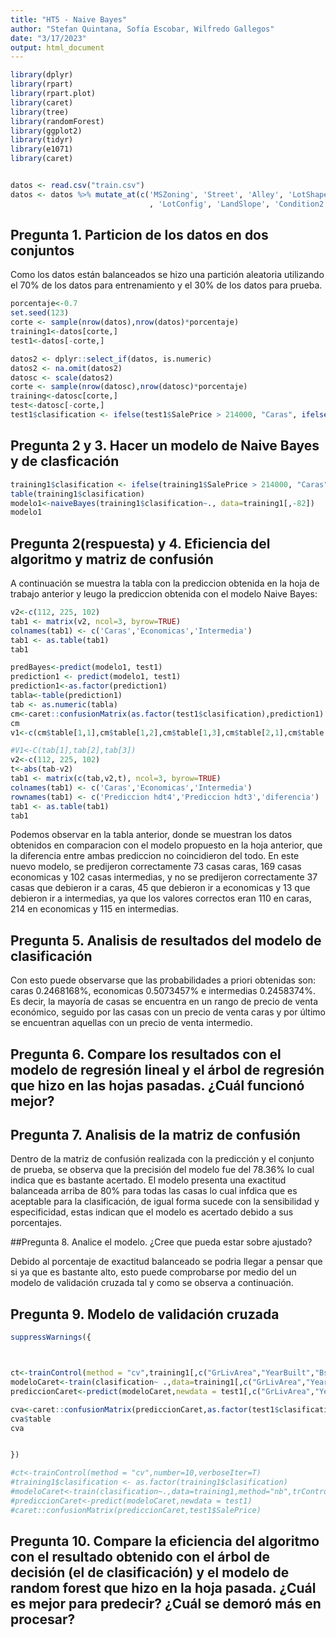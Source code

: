 ```yaml
---
title: "HT5 - Naive Bayes"
author: "Stefan Quintana, Sofía Escobar, Wilfredo Gallegos"
date: "3/17/2023"
output: html_document
---
```


```r
library(dplyr)
library(rpart)
library(rpart.plot)
library(caret)
library(tree)
library(randomForest)
library(ggplot2)
library(tidyr)
library(e1071)
library(caret)


datos <- read.csv("train.csv")
datos <- datos %>% mutate_at(c('MSZoning', 'Street', 'Alley', 'LotShape', 'LandContour', 'Utilities'
                               , 'LotConfig', 'LandSlope', 'Condition2', 'RoofMatl', 'Exterior2nd', 'Electrical'),as.factor)
```


## Pregunta 1. Particion de los datos en dos conjuntos

Como los datos están balanceados se hizo una partición aleatoria utilizando el 70% de los datos para entrenamiento y el 30% de los datos para prueba.

```r
porcentaje<-0.7
set.seed(123)
corte <- sample(nrow(datos),nrow(datos)*porcentaje)
training1<-datos[corte,]
test1<-datos[-corte,]

datos2 <- dplyr::select_if(datos, is.numeric)
datos2 <- na.omit(datos2)
datosc <- scale(datos2)
corte <- sample(nrow(datosc),nrow(datosc)*porcentaje)
training<-datosc[corte,]
test<-datosc[-corte,]
test1$clasification <- ifelse(test1$SalePrice > 214000, "Caras", ifelse(test1$SalePrice>163000, "Intemedia", "Economicas"))

```

  
##  Pregunta 2 y 3. Hacer un modelo de Naive Bayes y de clasficación
```r
training1$clasification <- ifelse(training1$SalePrice > 214000, "Caras", ifelse(training1$SalePrice>163000, "Intemedia", "Economicas"))
table(training1$clasification)
modelo1<-naiveBayes(training1$clasification~., data=training1[,-82])
modelo1
```

## Pregunta 2(respuesta) y 4. Eficiencia del algoritmo y matriz de confusión
A continuación se muestra la tabla con la prediccion obtenida en la hoja de trabajo anterior y leugo la prediccion obtenida con el modelo Naive Bayes:
```r
v2<-c(112, 225, 102)
tab1 <- matrix(v2, ncol=3, byrow=TRUE)
colnames(tab1) <- c('Caras','Economicas','Intermedia')
tab1 <- as.table(tab1)
tab1
```


```r

predBayes<-predict(modelo1, test1)
prediction1 <- predict(modelo1, test1)
prediction1<-as.factor(prediction1)
tabla<-table(prediction1)
tab <- as.numeric(tabla)
cm<-caret::confusionMatrix(as.factor(test1$clasification),prediction1)
cm
v1<-c(cm$table[1,1],cm$table[1,2],cm$table[1,3],cm$table[2,1],cm$table[2,2],cm$table[2,3],cm$table[3,1],cm$table[3,2],cm$table[3,3])
```

```r
#V1<-C(tab[1],tab[2],tab[3])
v2<-c(112, 225, 102)
t<-abs(tab-v2)
tab1 <- matrix(c(tab,v2,t), ncol=3, byrow=TRUE)
colnames(tab1) <- c('Caras','Economicas','Intermedia')
rownames(tab1) <- c('Prediccion hdt4','Prediccion hdt3','diferencia')
tab1 <- as.table(tab1)
tab1
```
Podemos observar en la tabla anterior, donde se muestran los datos obtenidos en comparacion con el modelo propuesto en la hoja anterior, que la diferencia entre ambas prediccion no coincidieron del todo.  En este nuevo modelo, se predijeron correctamente 73 casas caras, 169 casas economicas y 102 casas intermedias, y no se predijeron correctamente 37 casas que debieron ir a caras, 45 que debieron ir a economicas y 13 que debieron ir a intermedias, ya que los valores correctos eran 110 en caras, 214 en economicas y 115 en intermedias.


## Pregunta 5. Analisis de resultados del modelo de clasificación

Con esto puede observarse que las probabilidades a priori obtenidas son: caras 0.2468168%, economicas 0.5073457% e intermedias 0.2458374%. Es decir, la mayoría de casas se encuentra en un rango de precio de venta económico, seguido por las casas con un precio de venta caras y por último se encuentran aquellas con un precio de venta intermedio.

## Pregunta 6. Compare los resultados con el modelo de regresión lineal y el árbol de regresión que hizo en las hojas pasadas. ¿Cuál funcionó mejor?

## Pregunta 7. Analisis de la matriz de confusión

Dentro de la matriz de confusión realizada con la predicción y el conjunto de prueba, se observa que la precisión del modelo fue del 78.36% lo cual indica que es bastante acertado. El modelo presenta una exactitud balanceada arriba de 80% para todas las casas lo cual infdica que es aceptable para la clasificación, de igual forma sucede con la sensibilidad y especificidad, estas indican que el modelo es acertado debido a sus porcentajes. 

##Pregunta 8. Analice el modelo. ¿Cree que pueda estar sobre ajustado?

Debido al porcentaje de exactitud balanceado se podria llegar a pensar que si ya que es bastante alto, esto puede comprobarse por medio del un modelo de validación cruzada tal y como se observa a continuación. 

## Pregunta 9. Modelo de validación cruzada

```r
suppressWarnings({



ct<-trainControl(method = "cv",training1[,c("GrLivArea","YearBuilt","BsmtUnfSF","TotalBsmtSF","GarageArea","YearRemodAdd", "SalePrice","LotArea")],number=10, verboseIter=T)
modeloCaret<-train(clasification~ .,data=training1[,c("GrLivArea","YearBuilt","BsmtUnfSF","TotalBsmtSF","GarageArea","YearRemodAdd", "SalePrice","LotArea","clasification")],method="nb",trControl = ct)
prediccionCaret<-predict(modeloCaret,newdata = test1[,c("GrLivArea","YearBuilt","BsmtUnfSF","TotalBsmtSF","GarageArea","YearRemodAdd", "SalePrice","LotArea")])

cva<-caret::confusionMatrix(prediccionCaret,as.factor(test1$clasification))
cva$table
cva


})

#ct<-trainControl(method = "cv",number=10,verboseIter=T)
#training1$clasification <- as.factor(training1$clasification)
#modeloCaret<-train(clasification~.,data=training1,method="nb",trControl = ct)
#prediccionCaret<-predict(modeloCaret,newdata = test1)
#caret::confusionMatrix(prediccionCaret,test1$SalePrice)
```

## Pregunta 10. Compare la eficiencia del algoritmo con el resultado obtenido con el árbol de decisión (el de clasificación) y el modelo de random forest que hizo en la hoja pasada. ¿Cuál es mejor para predecir? ¿Cuál se demoró más en procesar?



